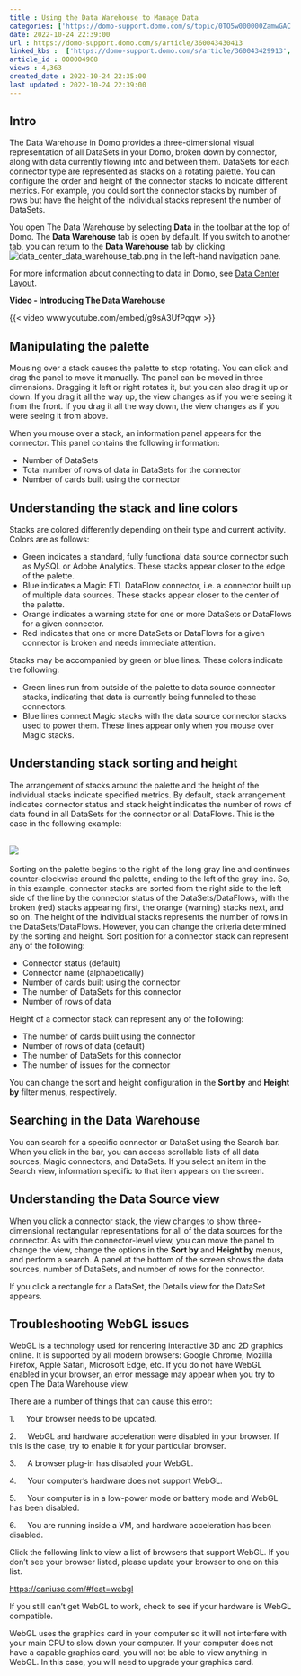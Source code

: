 ```yaml
---
title : Using the Data Warehouse to Manage Data
categories: ['https://domo-support.domo.com/s/topic/0TO5w000000ZamwGAC']
date: 2022-10-24 22:39:00
url : https://domo-support.domo.com/s/article/360043430413
linked_kbs :  ['https://domo-support.domo.com/s/article/360043429913', 'https://domo-support.domo.com/s/article/360043429953', 'https://domo-support.domo.com/s/article/360043429933', 'https://domo-support.domo.com/s/article/360043430413', 'https://domo-support.domo.com/s/article/360043429693', 'https://domo-support.domo.com/s/article/360042925494', 'https://domo-support.domo.com/s/article/360047553253', 'https://domo-support.domo.com/s/topic/0TO5w000000ZamwGAC', 'https://domo-support.domo.com/s/knowledge-base']
article_id : 000004908
views : 4,363
created_date : 2022-10-24 22:35:00
last updated : 2022-10-24 22:39:00
---
```




Intro
-----


The Data Warehouse in Domo provides a three-dimensional visual representation of all DataSets in your Domo, broken down by connector, along with data currently flowing into and between them. DataSets for each connector type are represented as stacks on a rotating palette. You can configure the order and height of the connector stacks to indicate different metrics. For example, you could sort the connector stacks by number of rows but have the height of the individual stacks represent the number of DataSets.


You open The Data Warehouse by selecting **Data** in the toolbar at the top of Domo. The **Data Warehouse** tab is open by default. If you switch to another tab, you can return to the **Data Warehouse** tab by clicking ![data_center_data_warehouse_tab.png](data_center_data_warehouse_tab.png) in the left-hand navigation pane. 


For more information about connecting to data in Domo, see [Data Center Layout](..\data_center_layout\index.qmd).


**Video - Introducing The Data Warehouse**


{{< video www.youtube.com/embed/g9sA3UfPqqw >}}
 


Manipulating the palette
------------------------


Mousing over a stack causes the palette to stop rotating. You can click and drag the panel to move it manually. The panel can be moved in three dimensions. Dragging it left or right rotates it, but you can also drag it up or down. If you drag it all the way up, the view changes as if you were seeing it from the front. If you drag it all the way down, the view changes as if you were seeing it from above.


When you mouse over a stack, an information panel appears for the connector. This panel contains the following information:



* Number of DataSets
* Total number of rows of data in DataSets for the connector
* Number of cards built using the connector


Understanding the stack and line colors
---------------------------------------


Stacks are colored differently depending on their type and current activity. Colors are as follows:



* Green indicates a standard, fully functional data source connector such as MySQL or Adobe Analytics. These stacks appear closer to the edge of the palette.
* Blue indicates a Magic ETL DataFlow connector, i.e. a connector built up of multiple data sources. These stacks appear closer to the center of the palette.
* Orange indicates a warning state for one or more DataSets or DataFlows for a given connector.
* Red indicates that one or more DataSets or DataFlows for a given connector is broken and needs immediate attention.


Stacks may be accompanied by green or blue lines. These colors indicate the following:



* Green lines run from outside of the palette to data source connector stacks, indicating that data is currently being funneled to these connectors.
* Blue lines connect Magic stacks with the data source connector stacks used to power them. These lines appear only when you mouse over Magic stacks.


Understanding stack sorting and height
--------------------------------------


The arrangement of stacks around the palette and the height of the individual stacks indicate specified metrics. By default, stack arrangement indicates connector status and stack height indicates the number of rows of data found in all DataSets for the connector or all DataFlows. This is the case in the following example:  
 


![](1.png) 


Sorting on the palette begins to the right of the long gray line and continues counter-clockwise around the palette, ending to the left of the gray line. So, in this example, connector stacks are sorted from the right side to the left side of the line by the connector status of the DataSets/DataFlows, with the broken (red) stacks appearing first, the orange (warning) stacks next, and so on. The height of the individual stacks represents the number of rows in the DataSets/DataFlows. However, you can change the criteria determined by the sorting and height. Sort position for a connector stack can represent any of the following:



* Connector status (default)
* Connector name (alphabetically)
* Number of cards built using the connector
* The number of DataSets for this connector
* Number of rows of data


Height of a connector stack can represent any of the following: 



* The number of cards built using the connector
* Number of rows of data (default)
* The number of DataSets for this connector
* The number of issues for the connector


You can change the sort and height configuration in the **Sort by** and **Height by** filter menus, respectively.  


Searching in the Data Warehouse
-------------------------------


You can search for a specific connector or DataSet using the Search bar. When you click in the bar, you can access scrollable lists of all data sources, Magic connectors, and DataSets. If you select an item in the Search view, information specific to that item appears on the screen.


Understanding the Data Source view
----------------------------------


When you click a connector stack, the view changes to show three-dimensional rectangular representations for all of the data sources for the connector. As with the connector-level view, you can move the panel to change the view, change the options in the **Sort by** and **Height by** menus, and perform a search. A panel at the bottom of the screen shows the data sources, number of DataSets, and number of rows for the connector.


If you click a rectangle for a DataSet, the Details view for the DataSet appears. 


Troubleshooting WebGL issues
----------------------------


WebGL is a technology used for rendering interactive 3D and 2D graphics online. It is supported by all modern browsers: Google Chrome, Mozilla Firefox, Apple Safari, Microsoft Edge, etc. If you do not have WebGL enabled in your browser, an error message may appear when you try to open The Data Warehouse view. 


There are a number of things that can cause this error:


1.     Your browser needs to be updated.


2.     WebGL and hardware acceleration were disabled in your browser. If this is the case, try to enable it for your particular browser.


3.     A browser plug-in has disabled your WebGL.


4.     Your computer’s hardware does not support WebGL.


5.     Your computer is in a low-power mode or battery mode and WebGL has been disabled.


6.     You are running inside a VM, and hardware acceleration has been disabled.


Click the following link to view a list of browsers that support WebGL. If you don’t see your browser listed, please update your browser to one on this list.


<https://caniuse.com/#feat=webgl>


If you still can't get WebGL to work, check to see if your hardware is WebGL compatible. 


WebGL uses the graphics card in your computer so it will not interfere with your main CPU to slow down your computer. If your computer does not have a capable graphics card, you will not be able to view anything in WebGL. In this case, you will need to upgrade your graphics card.